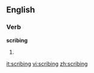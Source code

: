 
==English==

===Verb===
'''scribing'''

# {{present participle of|[[scribe]]}}

[[it:scribing]]
[[vi:scribing]]
[[zh:scribing]]